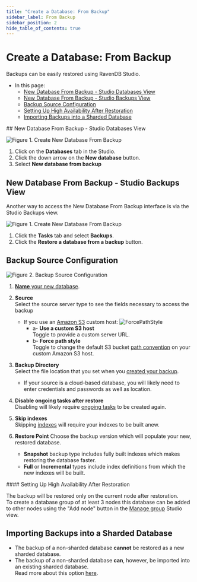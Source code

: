 ```yaml
---
title: "Create a Database: From Backup"
sidebar_label: From Backup
sidebar_position: 2
hide_table_of_contents: true
---
```



# Create a Database: From Backup
<Admonition type="note" title="Note">

Backups can be easily restored using RavenDB Studio.  

* In this page:  
  * [New Database From Backup - Studio Databases View](../../../studio/database/create-new-database/from-backup.mdx#new-database-from-backup---studio-databases-view)  
  * [New Database From Backup - Studio Backups View](../../../studio/database/create-new-database/from-backup.mdx#new-database-from-backup---studio-backups-view)  
  * [Backup Source Configuration](../../../studio/database/create-new-database/from-backup.mdx#backup-source-configuration)  
  * [Setting Up High Availability After Restoration](../../../studio/database/create-new-database/from-backup.mdx#setting-up-high-availability-after-restoration)  
  * [Importing Backups into a Sharded Database](../../../studio/database/create-new-database/from-backup.mdx#importing-backups-into-a-sharded-database)  

</Admonition>
## New Database From Backup - Studio Databases View

![Figure 1. Create New Database From Backup](./assets/new-database-from-backup-1.png)

 1. Click on the **Databases** tab in the Studio.  
 2. Click the down arrow on the **New database** button.  
 3. Select **New database from backup**  



## New Database From Backup - Studio Backups View
Another way to access the New Database From Backup interface is via the Studio Backups view.

![Figure 1. Create New Database From Backup](./assets/backup-task-view1.png)

1. Click the **Tasks** tab and select **Backups**.
2. Click the **Restore a database from a backup** button.



## Backup Source Configuration

![Figure 2. Backup Source Configuration](./assets/new-database-from-backup-2.png)

1. [**Name** your new database](../../../studio/database/create-new-database/general-flow.mdx#2.-database-name).  

2. **Source**  
   Select the source server type to see the fields necessary to access the backup
   * If you use an [Amazon S3](https://aws.amazon.com/s3/) custom host:
     ![ForcePathStyle](./assets/studio-force-path-style.png)
      * a- **Use a custom S3 host**  
        Toggle to provide a custom server URL.  
      * b- **Force path style**  
        Toggle to change the default S3 bucket [path convention](https://aws.amazon.com/blogs/aws/amazon-s3-path-deprecation-plan-the-rest-of-the-story/) on your custom Amazon S3 host.  


3. **Backup Directory**  
   Select the file location that you set when you [created your backup](../../../studio/database/tasks/backup-task.mdx).  
    * If your source is a cloud-based database, you will likely need to enter credentials and passwords as well as location.  

4. **Disable ongoing tasks after restore**  
   Disabling will likely require [ongoing tasks](../../../studio/database/tasks/ongoing-tasks/general-info.mdx) to be created again.  

5. **Skip indexes**  
   Skipping [indexes](../../../indexes/what-are-indexes.mdx) will require your indexes to be built anew.  

6. **Restore Point** 
   Choose the backup version which will populate your new, restored database.  
   * **Snapshot** backup type includes fully built indexes which makes restoring the database faster.  
   * **Full** or **Incremental** types include index definitions from which the new indexes will be built.  
   
<Admonition type="note" title="Note">
#### Setting Up High Availability After Restoration 

The backup will be restored only on the current node after restoration.  
To create a database group of at least 3 nodes this database can be added to other nodes 
using the "Add node" button in the [Manage group](../../../studio/database/settings/manage-database-group.mdx#database-group-topology---actions) 
Studio view.

</Admonition>


## Importing Backups into a Sharded Database

* The backup of a non-sharded database **cannot** be restored as a new sharded database.  
* The backup of a non-sharded database **can**, however, be imported into an existing sharded database.  
  Read more about this option [here](../../../sharding/migration.mdx#backup).  




